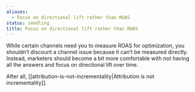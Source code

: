 ```yaml
---
aliases:
  - Focus on directional lift rather than ROAS
status: seedling
title: Focus on directional lift rather than ROAS
---
```

While certain channels need you to measure ROAS for optimization, you shouldn’t discount a channel issue because it can’t be measured directly. Instead, marketers should become a bit more comfortable with not having all the answers and focus on directional lift over time.

After all, [[attribution-is-not-incrementality|Attribution is not incrementality]].
